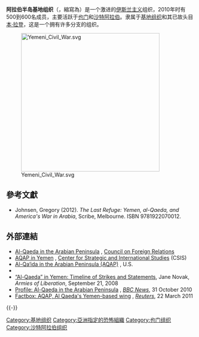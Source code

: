 {{noteTA
|T = zh:阿拉伯半島基地組織;zh-hans:阿拉伯半岛基地组织;zh-hk:阿蓋達組織阿拉伯半島分支;zh-sg:卡伊达组织拉伯半岛分支;zh-tw:蓋達組織阿拉伯半島分支;
|1 = zh:基地組織;zh-hans:基地组织;zh-hk:阿蓋達組織;zh-sg:卡伊达组织;zh-tw:蓋達組織;
|2 = zh:本·拉登;zh-hans:本·拉登;zh-hk:拉登;zh-tw:賓拉登;
}}
{{Infobox militant organization
|name     = 阿拉伯半岛基地组织
|originalname = {{lang|ar|تنظيم القاعدة في جزيرة العرب}}
|logo     = ShababFlag.svg
|caption  = 旗幟
|dates    = 
|leader   ={{en-link|Saud Hamoud 'Abid al-Qatini al-'Otaibi}}{{KIA}}、[[安瓦尔·奥拉基|安瓦尔·奥拉基]]{{KIA}}、{{en-link|Nasir al-Wuhayshi}}{{KIA}}、{{en-link|卡西姆·里米}}{{KIA}}<br >[[哈立德·巴塔爾菲|哈立德·巴塔爾菲]]
|motives  = 
|area     = [[也門|也門]]部分地區
|ideology = [[伊斯蘭教|伊斯蘭教]][[遜尼派|遜尼宗]][[瓦哈比派|瓦哈比派]]
|crimes   = 
|attacks  = 
|status   = 
}}

'''阿拉伯半岛基地组织'''（{{lang-ar|القاعدة في جزيرة العرب}}，縮寫為{{lang|en|AQAP}}）是一个激进的[[伊斯兰主义|伊斯兰主义]]组织，2010年时有500到600名成员，主要活跃于[[也门|也门]]和[[沙特阿拉伯|沙特阿拉伯]]。隶属于[[基地组织|基地组织]]和其已故头目[[本·拉登|本·拉登]]，这是一个拥有许多分支的组织。

[[File:Yemeni_Civil_War.svg|370px]]

== 參考文獻 ==
{{refbegin}}
* Johnsen, Gregory (2012). ''The Last Refuge: Yemen, al-Qaeda, and America's War in Arabia'', Scribe, Melbourne. ISBN 9781922070012.
{{refend}}

== 外部連結  ==
* [http://www.cfr.org/yemen/al-qaeda-arabian-peninsula-aqap/p9369 Al-Qaeda in the Arabian Peninsula] {{Wayback|url=http://www.cfr.org/yemen/al-qaeda-arabian-peninsula-aqap/p9369 |date=20170515083237 }}, [[美国外交关系协会|Council on Foreign Relations]]
* [http://csis.org/publication/aqap-yemen AQAP in Yemen] {{Wayback|url=http://csis.org/publication/aqap-yemen |date=20110306224814 }}, [[战略与国际研究中心|Center for Strategic and International Studies]] (CSIS)
* [http://www.nctc.gov/site/groups/aqap.html Al-Qa‘ida in the Arabian Peninsula (AQAP)] {{Wayback|url=http://www.nctc.gov/site/groups/aqap.html |date=20170303215012 }}, U.S. {{tsl|en|National Counterterrorism Center|}}
* {{NYTtopic|organizations/a/al_qaeda_in_the_arabian_peninsula}}
* [https://wayback.archive-it.org/all/20110203072433/http://armiesofliberation.com/archives/2008/09/21/al-qaeda-in-yemen-timeline/ “Al-Qaeda” in Yemen: Timeline of Strikes and Statements], Jane Novak, ''Armies of Liberation'', September 21, 2008
* [http://www.bbc.co.uk/news/world-middle-east-11483095 Profile: Al-Qaeda in the Arabian Peninsula] {{Wayback|url=http://www.bbc.co.uk/news/world-middle-east-11483095 |date=20171231193756 }}, ''[[BBC_News|BBC News]]'', 31 October 2010
* [http://www.reuters.com/article/2011/03/22/us-yemen-president-aqap-idUSTRE72L3QK20110322 Factbox: AQAP, Al Qaeda's Yemen-based wing] {{Wayback|url=http://www.reuters.com/article/2011/03/22/us-yemen-president-aqap-idUSTRE72L3QK20110322 |date=20150924152024 }}, ''[[Reuters|Reuters]]'', 22 March 2011

{{-}}
{{Al-Qaeda direct franchises}}

[[Category:基地组织|Category:基地组织]]
[[Category:亞洲指定的恐怖組織|Category:亞洲指定的恐怖組織]]
[[Category:也门组织|Category:也门组织]]
[[Category:沙特阿拉伯组织|Category:沙特阿拉伯组织]]